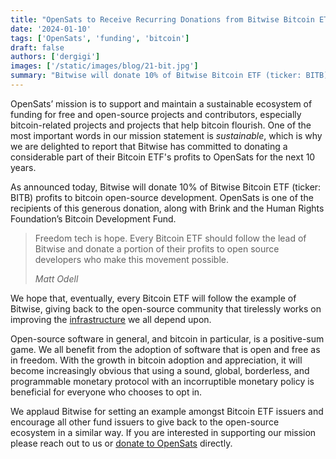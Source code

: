 ```yaml
---
title: "OpenSats to Receive Recurring Donations from Bitwise Bitcoin ETF Profits"
date: '2024-01-10'
tags: ['OpenSats', 'funding', 'bitcoin']
draft: false
authors: ['dergigi']
images: ['/static/images/blog/21-bit.jpg']
summary: "Bitwise will donate 10% of Bitwise Bitcoin ETF (ticker: BITB) profits to bitcoin open-source development."
---
```


OpenSats’ mission is to support and maintain a sustainable ecosystem of funding
for free and open-source projects and contributors, especially bitcoin-related
projects and projects that help bitcoin flourish. One of the most important
words in our mission statement is _sustainable_, which is why we are delighted to
report that Bitwise has committed to donating a considerable part of their
Bitcoin ETF's profits to OpenSats for the next 10 years.

As announced today, Bitwise will donate 10% of Bitwise Bitcoin ETF (ticker:
BITB) profits to bitcoin open-source development. OpenSats is one of the
recipients of this generous donation, along with Brink and the Human Rights
Foundation’s Bitcoin Development Fund.

> Freedom tech is hope. Every Bitcoin ETF should follow the lead of Bitwise and
> donate a portion of their profits to open source developers who make this
> movement possible.
>
><cite>Matt Odell</cite>

We hope that, eventually, every Bitcoin ETF will follow the example of Bitwise,
giving back to the open-source community that tirelessly works on improving the
[infrastructure] we all depend upon.

Open-source software in general, and bitcoin in particular, is a positive-sum
game. We all benefit from the adoption of software that is open and free as in
freedom. With the growth in bitcoin adoption and appreciation, it will become
increasingly obvious that using a sound, global, borderless, and programmable
monetary protocol with an incorruptible monetary policy is beneficial for
everyone who chooses to opt in.

We applaud Bitwise for setting an example amongst Bitcoin ETF issuers and
encourage all other fund issuers to give back to the open-source ecosystem in a
similar way. If you are interested in supporting our mission please reach out to
us or [donate to OpenSats][donate] directly.

[infrastructure]: /blog/bitcoin-infrastructure-this-decade
[donate]: /donate